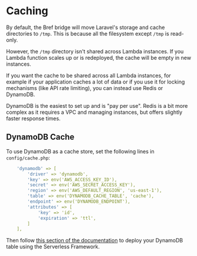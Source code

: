 # Caching

By default, the Bref bridge will move Laravel's storage and cache directories to `/tmp`. This is because all the filesystem except `/tmp` is read-only.

However, the `/tmp` directory isn't shared across Lambda instances. If you Lambda function scales up or is redeployed, the cache will be empty in new instances.

If you want the cache to be shared across all Lambda instances, for example if your application caches a lot of data or if you use it for locking mechanisms (like API rate limiting), you can instead use Redis or DynamoDB.

DynamoDB is the easiest to set up and is "pay per use". Redis is a bit more complex as it requires a VPC and managing instances, but offers slightly faster response times.

## DynamoDB Cache

To use DynamoDB as a cache store, set the following lines in `config/cache.php`:

```yml filename="config/cache.php" {8-11}
    'dynamodb' => [
        'driver' => 'dynamodb',
        'key' => env('AWS_ACCESS_KEY_ID'),
        'secret' => env('AWS_SECRET_ACCESS_KEY'),
        'region' => env('AWS_DEFAULT_REGION', 'us-east-1'),
        'table' => env('DYNAMODB_CACHE_TABLE', 'cache'),
        'endpoint' => env('DYNAMODB_ENDPOINT'),
        'attributes' => [
            'key' => 'id',
            'expiration' => 'ttl',
        ]
    ],
```

Then follow [this section of the documentation](/docs/environment/storage.md#deploying-dynamodb-tables) to deploy your DynamoDB table using the Serverless Framework.
